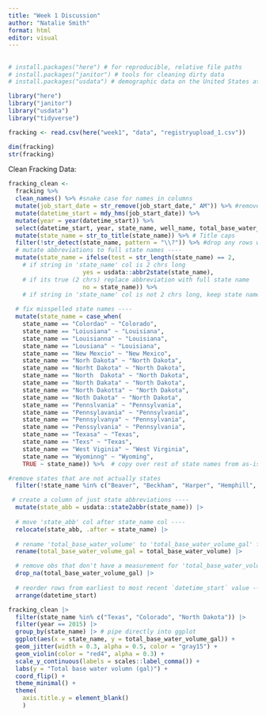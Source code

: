 ```yaml
---
title: "Week 1 Discussion"
author: "Natalie Smith"
format: html
editor: visual
---
```


## 
```r
# install.packages("here") # for reproducible, relative file paths
# install.packages("janitor") # tools for cleaning dirty data
# install.packages("usdata") # demographic data on the United States at the county and state levels spanning multiple years.
```

```r
library("here")
library("janitor")
library("usdata")
library("tidyverse")
```

```r
fracking <- read.csv(here("week1", "data", "registryupload_1.csv")) 
```


```r
dim(fracking)
str(fracking)
```


Clean Fracking Data: 
```r
fracking_clean <- 
  fracking %>%  
  clean_names() %>% #snake case for names in columns
  mutate(job_start_date = str_remove(job_start_date," AM")) %>% #remove AM from job start
  mutate(datetime_start = mdy_hms(job_start_date)) %>% 
  mutate(year = year(datetime_start)) %>% 
  select(datetime_start, year, state_name, well_name, total_base_water_volume) %>% 
  mutate(state_name = str_to_title(state_name)) %>% # Title caps 
  filter(!str_detect(state_name, pattern = "\\?")) %>% #drop any rows w question marks
  # mutate abbreviations to full state names ----
  mutate(state_name = ifelse(test = str_length(state_name) == 2, 
    # if string in 'state_name' col is 2 chrs long
                     yes = usdata::abbr2state(state_name), 
    # if its true (2 chrs) replace abbreviation with full state name
                     no = state_name)) %>% 
    # if string in 'state_name' col is not 2 chrs long, keep state name as-is
  
  # fix misspelled state names ----
  mutate(state_name = case_when(
    state_name == "Colordao" ~ "Colorado",
    state_name == "Loiusiana" ~ "Louisiana",
    state_name == "Louisianna" ~ "Louisiana",
    state_name == "Lousiana" ~ "Louisiana",
    state_name == "New Mexcio" ~ "New Mexico",
    state_name == "Norh Dakota" ~ "North Dakota",
    state_name == "Norht Dakota" ~ "North Dakota",
    state_name == "North  Dakota" ~ "North Dakota",
    state_name == "North Dakata" ~ "North Dakota",
    state_name == "North Dakotta" ~ "North Dakota",
    state_name == "Noth Dakota" ~ "North Dakota",
    state_name == "Pennslvania" ~ "Pennsylvania",
    state_name == "Pennsylavania" ~ "Pennsylvania",
    state_name == "Pennsylvanya" ~ "Pennsylvania",
    state_name == "Penssylvania" ~ "Pennsylvania",
    state_name == "Texasa" ~ "Texas",
    state_name == "Texs" ~ "Texas", 
    state_name == "West Viginia" ~ "West Virginia",
    state_name == "Wyominng" ~ "Wyoming", 
    TRUE ~ state_name)) %>%  # copy over rest of state names from as-is

#remove states that are not actually states
  filter(!state_name %in% c("Beaver", "Beckham", "Harper", "Hemphill", "Midland", "Red River", "Roosevelt", "Rusk", "State", "Ward")) %>% 

 # create a column of just state abbreviations ----
  mutate(state_abb = usdata::state2abbr(state_name)) |> 
  
  # move 'state_abb' col after state_name col ----
  relocate(state_abb, .after = state_name) |> 
  
  # rename 'total_base_water_volume' to 'total_base_water_volume_gal' for clarity ----
  rename(total_base_water_volume_gal = total_base_water_volume) |> 

  # remove obs that don't have a measurement for 'total_base_water_volume_gal' (NA) ----
  drop_na(total_base_water_volume_gal) |> 
  
  # reorder rows from earliest to most recent `datetime_start` value ----
  arrange(datetime_start)

```

```r
fracking_clean |> 
  filter(state_name %in% c("Texas", "Colorado", "North Dakota")) |> 
  filter(year == 2015) |> 
  group_by(state_name) |> # pipe directly into ggplot
  ggplot(aes(x = state_name, y = total_base_water_volume_gal)) +
  geom_jitter(width = 0.3, alpha = 0.5, color = "gray15") +
  geom_violin(color = "red4", alpha = 0.3) +
  scale_y_continuous(labels = scales::label_comma()) +
  labs(y = "Total base water volumn (gal)") +
  coord_flip() +
  theme_minimal() +
  theme(
    axis.title.y = element_blank()
    ) 
```

